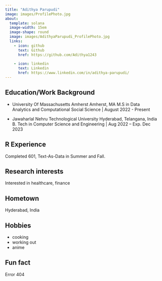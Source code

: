 ```yaml
---
title: "Adithya Parupudi"
image: images/ProfilePhoto.jpg
about:
  template: solana
  image-width: 15em
  image-shape: round
  image: images/AdithyaParupudi_ProfilePhoto.jpg
  links:
    - icon: github
      text: Github
      href: https://github.com/Adithya1243
    
    - icon: linkedin
      text: Linkedin
      href: https://www.linkedin.com/in/adithya-parupudi/
---
```



## Education/Work Background

- University Of Massachusetts Amherst Amherst, MA
  M.S in Data Analytics and Computational Social Science | August 2022 - Present

- Jawaharlal Nehru Technological University Hyderabad, Telangana, India
B. Tech in Computer Science and Engineering | Aug 2022 – Exp. Dec 2023

## R Experience

Completed 601, Text-As-Data in Summer and Fall.


## Research interests

Interested in healthcare, finance


## Hometown

Hyderabad, India

## Hobbies

- cooking
- working out
- anime

## Fun fact

Error 404